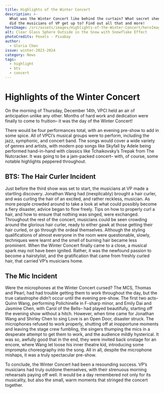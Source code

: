 ```yaml
---
title: Highlights of the Winter Concert
description: >-
  What was the Winter Concert like behind the curtain? What secret shenanigans
  did the musicians of VP get up to? Find out all that and more!
heroImage: /src/assets/images/Highlights-of-the-Winter-Concert/heroImage.jpg
alt: Clear Glass Sphere Outside in the Snow with Snowflake Effect
photoCredits: Pexels - Pixabay
author:
  - Gloria Chen
issue: winter-2023-2024
category: News
tags:
  - highlight
  - bts
  - concert
---
```


# Highlights of the Winter Concert

On the morning of Thursday, December 14th, VPCI held an air of anticipation unlike any other. Months of hard work and dedication were finally to come to fruition– it was the day of the Winter Concert!

There would be four performances total, with an evening pre-show to add in some spice. All of VPCI’s musical groups were to perform, including the jazz, symphonic, and concert band. The songs would cover a wide variety of genres and artists, with modern pop songs like Skyfall by Adele being performed hand-in-hand with classics like Tchaikovsky’s Trepak from The Nutcracker. It was going to be a jam-packed concert– with, of course, some notable highlights peppered throughout.

## BTS: The Hair Curler Incident

Just before the third show was set to start, the musicians at VP made a startling discovery. Jonathan Wang had (inexplicably) brought a hair curler, and was curling the hair of an excited, and rather reckless, musician. As more people crowded around to take a look at what could possibly become a fiery disaster, advice began to flow freely. Tips on how to properly curl a hair, and how to ensure that nothing was singed, were exchanged. Throughout the rest of the concert, musicians could be seen crowding around the glorious hair curler, ready to either gawk at those getting their hair curled, or go through the ordeal themselves. Although the styling qualifications of almost everyone in the room were questionable, slowly, techniques were learnt and the smell of burning hair became less prominent. When the Winter Concert finally came to a close, a musical spark may not have been ignited. Rather, it was the newfound passion to become a hairstylist, and the gratification that came from freshly curled hair, that carried VP’s musicians home.

## The Mic Incident

Were the microphones at the Winter Concert cursed? The MCS, Thomas and Pearl, had had trouble getting them to work throughout the day, but the true catastrophe didn’t occur until the evening pre-show. The first two acts– Quinn Wang, performing Polichinelle in F-sharp minor, and Emily Dai and Jasmine Chen, with Carol of the Bells– had played beautifully, starting off the evening show without a hitch. However, when time came for Jonathan Wang and Shirley Chen to sing Love is an Open Door, disaster struck. The microphones refused to work properly, shutting off at inopportune moments and leaving the stage crew fumbling, the singers thumping the mics in a desperate attempt to get them to work, and the audience mildly hysterical. It was so, awfully good that in the end, they were invited back onstage for an encore, where Wang let loose his inner theatre kid, introducing some impromptu choreography into the song. All in all, despite the microphone mishaps, it was a truly spectacular pre-show.

To conclude, the Winter Concert had been a resounding success. VP’s musicians had truly outdone themselves, with their strenuous morning rehearsals paying off well. It would be a day remembered not only for its musicality, but also the small, warm moments that stringed the concert together.
